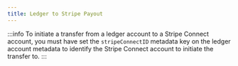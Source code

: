 ```yaml
---
title: Ledger to Stripe Payout
---
```


:::info
To initiate a transfer from a ledger account to a Stripe Connect account, you must have set the `stripeConnectID` metadata key on the ledger account metadata to identify the Stripe Connect account to initiate the transfer to.
:::